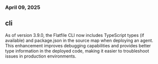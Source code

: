 ### April 09, 2025

## cli

As of version 3.9.0, the Flatfile CLI now includes TypeScript types (if available) and package.json in the source map when deploying an agent. This enhancement improves debugging capabilities and provides better type information in the deployed code, making it easier to troubleshoot issues in production environments.